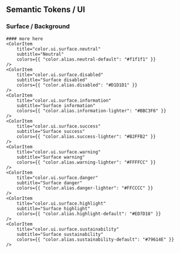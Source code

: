 
<Meta title="Colours/UI/Surface" />

## Semantic Tokens / UI

### Surface / Background
<ColorPalette>
    <ColorItem
        title="color.ui.surface.default"
        subtitle="Surface default"
        colors={{ "color.alias.base-white": "#FFF" }}
    />
    <ColorItem
        title="color.ui.surface.page"
        subtitle="Page default"
        colors={{ "color.alias.base-white": "#FFF" }}
    />
    <ColorItem
        title="color.ui.surface.primary"
        subtitle="Henk Black"
        colors={{ "color.alias.primary": "#0A0C10" }}  
    />
    <ColorItem
        title="color.ui.surface.secondary"
        subtitle="HENK White"
        colors={{ "color.alias.secondary": "#F1F0EA" }} 
    />        

    #### more here
    <ColorItem
        title="color.ui.surface.neutral"
        subtitle="Neutral"
        colors={{ "color.alias.neutral-default": "#f1f1f1" }}
    />    
    <ColorItem
        title="color.ui.surface.disabled"
        subtitle="Surface disabled"
        colors={{ "color.alias.disabled": "#D1D1D1" }}
    />    
    <ColorItem
        title="color.ui.surface.information"
        subtitle="Surface information"
        colors={{ "color.alias.information-lighter": "#BBC3F6" }}        
    />    
    <ColorItem
        title="color.ui.surface.success"
        subtitle="Surface success"
        colors={{ "color.alias.success-lighter": "#B2FFB2" }}        
    />    
    <ColorItem
        title="color.ui.surface.warning"
        subtitle="Surface warning"
        colors={{ "color.alias.warning-lighter": "#FFFFCC" }}        
    />    
    <ColorItem
        title="color.ui.surface.danger"
        subtitle="Surface danger"
        colors={{ "color.alias.danger-lighter": "#FFCCCC" }}        
    />
    <ColorItem
        title="color.ui.surface.highlight"
        subtitle="Surface highlight"
        colors={{ "color.alias.highlight-default": "#ED7D18" }}        
    />
    <ColorItem
        title="color.ui.surface.sustainability"
        subtitle="Surface sustainability"
        colors={{ "color.alias.sustainability-default": "#79614E" }}        
    />
</ColorPalette>
